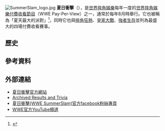 [[File:SummerSlam_logo.jpg|thumb]]
'''夏日衝擊'''（{{lang-en|'''SummerSlam'''}}），是[[世界摔角娛樂|世界摔角娛樂]]每年一度的[[世界摔角娛樂付費收看節目|世界摔角娛樂付費收看節目]]（WWE Pay-Per-View）之一，通常於每年8月時舉行。它也被稱為「夏天最大的派對」<ref>{{Cite web |url=http://www.wwe.com/inside/news/archive/summerslam06shoot |title=Let the Party Begin |accessdate=2008-06-05 |archive-date=2018-06-19 |archive-url=https://web.archive.org/web/20180619185956/https://www.wwe.com/inside/news/archive/summerslam06shoot |dead-url=no }}</ref>，同時它也與[[摔角狂熱|摔角狂熱]]、[[皇家大戰|皇家大戰]]、[[強者生存|強者生存]]並列為最盛大的四場付費收看賽事。

== 歷史 ==

== 參考資料 ==
<div class="references-small">
<references />
</div>

== 外部連結 ==
* [http://www.wwe.com/shows/summerslam 夏日衝擊官方網站] {{Wayback|url=http://www.wwe.com/shows/summerslam |date=20151226070933 }}{{en}}
* [https://web.archive.org/web/20080501153732/http://www.pwunleashed.com/WWE/Summerslam/ Archived Results and Trivia]
*[https://m.facebook.com/WWE-SummerSlam-571239636259694/ 夏日衝擊(WWE SummerSlam)官方facebook粉絲專頁]{{en}}
*[https://m.youtube.com/user/WWEFanNation WWE官方YouTube頻道] {{Wayback|url=https://m.youtube.com/user/WWEFanNation |date=20140625200524 }}{{en}}

{{WWE PPV|夏日衝擊}}
{{Sports-stub}}